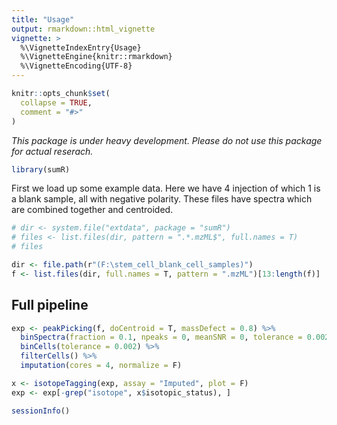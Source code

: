 ```yaml
---
title: "Usage"
output: rmarkdown::html_vignette
vignette: >
  %\VignetteIndexEntry{Usage}
  %\VignetteEngine{knitr::rmarkdown}
  %\VignetteEncoding{UTF-8}
---
```


```r
knitr::opts_chunk$set(
  collapse = TRUE,
  comment = "#>"
)
```

_This package is under heavy development. Please do not use this package for actual reserach._

```r
library(sumR)
```

First we load up some example data. Here we have 4 injection of which 1 is a blank sample, all with negative polarity. These files have spectra which are combined together and centroided. 
```r
# dir <- system.file("extdata", package = "sumR")
# files <- list.files(dir, pattern = ".*.mzML$", full.names = T)
# files

dir <- file.path(r"(F:\stem_cell_blank_cell_samples)")
f <- list.files(dir, full.names = T, pattern = ".mzML")[13:length(f)]
```

## Full pipeline

```r
exp <- peakPicking(f, doCentroid = T, massDefect = 0.8) %>%
  binSpectra(fraction = 0.1, npeaks = 0, meanSNR = 0, tolerance = 0.002) %>%
  binCells(tolerance = 0.002) %>%
  filterCells() %>%
  imputation(cores = 4, normalize = F)
```

```r
x <- isotopeTagging(exp, assay = "Imputed", plot = F)
exp <- exp[-grep("isotope", x$isotopic_status), ]
```


```r
sessionInfo()
```
